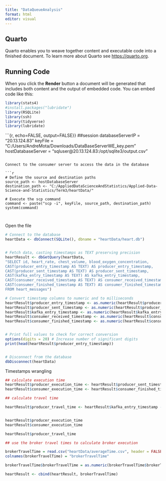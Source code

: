 ```yaml
---
title: "DataQueueAnalysis"
format: html
editor: visual
---
```


## Quarto

Quarto enables you to weave together content and executable code into a
finished document. To learn more about Quarto see <https://quarto.org>.

## Running Code

When you click the **Render** button a document will be generated that
includes both content and the output of embedded code. You can embed
code like this:

```r
library(stats4)
#install.packages("lubridate")
library(RSQLite)
library(ssh)
library(tidyverse)
library(lubridate)

```

```{r, echo=FALSE, output=FALSE}}
##session
databaseServerIP = "20.13.124.83"
keyFile = "C:/Users/AndreMota/Downloads/DataBaseServerWE_key.pem"
hostDatabaseServer = "sqluser@20.13.124.83:/opt/sqlite3/output.csv"

```

Connect to the consumer server to access the data in the database

```r

# Define the source and destination paths
source_path <- hostDatabaseServer
destination_path <- "C:/AppliedDataScienceAndStatistics/Applied-Data-Science-and-Statistics/Term3/heartData/"

# Execute the scp command
command <- paste("scp -i", keyFile, source_path, destination_path)
system(command)



```
Open the file

```r

# Connect to the database
heartData <- dbConnect(SQLite(), dbname = "heartData/heart.db")


# Fetch data, casting timestamps as TEXT preserving precision
heartResult <- dbGetQuery(heartData, 
"SELECT id, heart_rate, chest_volume, blood_oxygen_concentration, 
CAST(producer_entry_timestamp AS TEXT) AS producer_entry_timestamp,
CAST(producer_sent_timestamp AS TEXT) AS producer_sent_timestamp,
CAST(kafka_entry_timestamp AS TEXT) AS kafka_entry_timestamp,
CAST(consumer_received_timestamp AS TEXT) AS consumer_received_timestamp,
CAST(consumer_finished_timestamp AS TEXT) AS consumer_finished_timestamp
FROM heart_messages")

# Convert timestamp columns to numeric and to milliseconds
heartResult$producer_entry_timestamp <- as.numeric(heartResult$producer_entry_timestamp) * 1000
heartResult$producer_sent_timestamp <- as.numeric(heartResult$producer_sent_timestamp) * 1000
heartResult$kafka_entry_timestamp <- as.numeric(heartResult$kafka_entry_timestamp) 
heartResult$consumer_received_timestamp <- as.numeric(heartResult$consumer_received_timestamp) * 1000
heartResult$consumer_finished_timestamp <- as.numeric(heartResult$consumer_finished_timestamp) * 1000


# Print full values to check for correct conversion
options(digits = 20) # Increase number of significant digits
print(head(heartResult$producer_entry_timestamp))


# Disconnect from the database
dbDisconnect(heartData)


```


Timestamps wrangling 

```r


## calculate execution time 
heartResult$producer_execution_time <- heartResult$producer_sent_timestamp - heartResult$producer_entry_timestamp
heartResult$consumer_execution_time <- heartResult$consumer_finished_timestamp - heartResult$consumer_received_timestamp

## calculate travel time 

heartResult$producer_travel_time <- heartResult$kafka_entry_timestamp - heartResult$producer_sent_timestamp


heartResult$producer_execution_time 
heartResult$consumer_execution_time

heartResult$producer_travel_time

## use the broker travel times to calculate broker execution

brokerTravelTime = read.csv("heartData/averageTime.csv", header = FALSE, colClasses = c("character"))
colnames(brokerTravelTime) = "brokerTravelTime"

brokerTravelTime$brokerTravelTime = as.numeric(brokerTravelTime$brokerTravelTime) 

heartResult <- cbind(heartResult, brokerTravelTime)


```


```r



```

```r



```

```r



```
